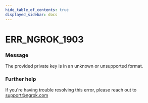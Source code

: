 ```yaml
---
hide_table_of_contents: true
displayed_sidebar: docs
---
```



# ERR_NGROK_1903

### Message

The provided private key is in an unknown or unsupported format.

### Further help

If you're having trouble resolving this error, please reach out to [support@ngrok.com](mailto:support@ngrok.com?subject=Help%20with%20ERR_NGROK_1903)

<ErrorDetails error="err_ngrok_1903" />
